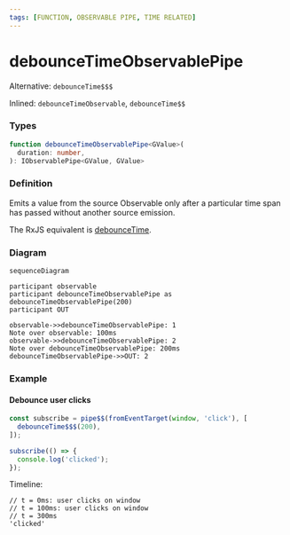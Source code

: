 ```yaml
---
tags: [FUNCTION, OBSERVABLE PIPE, TIME RELATED]
---
```


# debounceTimeObservablePipe

Alternative: `debounceTime$$$`

Inlined: `debounceTimeObservable`, `debounceTime$$`

### Types

```ts
function debounceTimeObservablePipe<GValue>(
  duration: number,
): IObservablePipe<GValue, GValue>
```

### Definition

Emits a value from the source Observable only after a particular time span has passed without another source emission.

The RxJS equivalent is [debounceTime](https://rxjs-dev.firebaseapp.com/api/operators/debounceTime).

### Diagram

```mermaid
sequenceDiagram

participant observable
participant debounceTimeObservablePipe as debounceTimeObservablePipe(200)
participant OUT

observable->>debounceTimeObservablePipe: 1
Note over observable: 100ms
observable->>debounceTimeObservablePipe: 2
Note over debounceTimeObservablePipe: 200ms
debounceTimeObservablePipe->>OUT: 2
```

### Example

#### Debounce user clicks

```ts
const subscribe = pipe$$(fromEventTarget(window, 'click'), [
  debounceTime$$$(200),
]);

subscribe(() => {
  console.log('clicked');
});
```

Timeline:

```text
// t = 0ms: user clicks on window
// t = 100ms: user clicks on window
// t = 300ms
'clicked'
```
